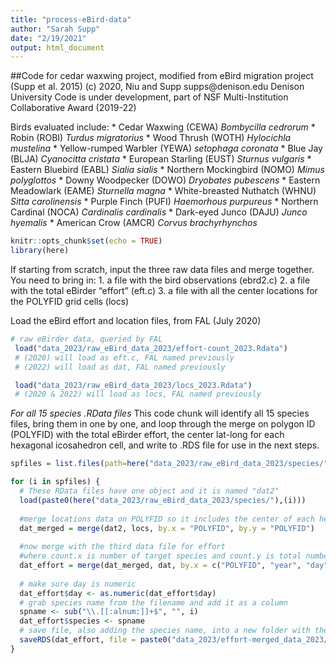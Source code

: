 ```yaml
---
title: "process-eBird-data"
author: "Sarah Supp"
date: "2/19/2021"
output: html_document
---
```


##Code for cedar waxwing project, modified from eBird migration project (Supp et al. 2015)
(c) 2020, Niu and Supp
supps@denison.edu
Denison University
Code is under development, part of NSF Multi-Institution Collaborative Award (2019-22)

Birds evaluated include: 
* Cedar Waxwing (CEWA) _Bombycilla cedrorum_
* Robin (ROBI) _Turdus migratorius_
* Wood Thrush (WOTH) _Hylocichla mustelina_
* Yellow-rumped Warbler (YEWA) _setophaga coronata_
* Blue Jay (BLJA) _Cyanocitta cristata_
* European Starling (EUST) _Sturnus vulgaris_
* Eastern Bluebird (EABL) _Sialia sialis_
* Northern Mockingbird (NOMO) _Mimus polyglottos_
* Downy Woodpecker (DOWO) _Dryobates pubescens_
* Eastern Meadowlark (EAME) _Sturnella magna_
* White-breasted Nuthatch (WHNU) _Sitta carolinensis_
* Purple Finch (PUFI) _Haemorhous purpureus_
* Northern Cardinal (NOCA) _Cardinalis cardinalis_
* Dark-eyed Junco (DAJU) _Junco hyemalis_
* American Crow (AMCR) _Corvus brachyrhynchos_


```r
knitr::opts_chunk$set(echo = TRUE)
library(here)
```

If starting from scratch, input the three raw data files and merge together.
You need to bring in: 
1. a file with the bird observations (ebrd2.c)
2. a file with the total eBirder "effort" (eft.c)
3. a file with all the center locations for the POLYFID grid cells (locs)

Load the eBird effort and location files, from FAL (July 2020)
```r
# raw eBirder data, queried by FAL
 load("data_2023/raw_eBird_data_2023/effort-count_2023.Rdata") 
 # (2020) will load as eft.c, FAL named previously
 # (2022) will load as dat, FAL named previously

 load("data_2023/raw_eBird_data_2023/locs_2023.Rdata") 
 # (2020 & 2022) will load as locs, FAL named previously
```

*For all 15 species .RData files*
This code chunk will identify all 15 species files, bring them in one by one, and loop through the merge on polygon ID (POLYFID) with the total eBirder effort, the center lat-long for each hexagonal icosahedron cell, and write to .RDS file for use in the next steps.
```r
spfiles = list.files(path=here("data_2023/raw_eBird_data_2023/species/"), pattern=glob2rx("*.RData"))

for (i in spfiles) {
  # These RData files have one object and it is named "dat2" 
  load(paste0(here("data_2023/raw_eBird_data_2023/species/"),(i)))
  
  #merge locations data on POLYFID so it includes the center of each hex cell (LONGITUDE.y, LATITUDE.y)
  dat_merged = merge(dat2, locs, by.x = "POLYFID", by.y = "POLYFID")
  
  #now merge with the third data file for effort 
  #where count.x is number of target species and count.y is total number of eBird records (including those without the target species)
  dat_effort = merge(dat_merged, dat, by.x = c("POLYFID", "year", "day"), by.y = c("POLYFID","year",  "day")) 
  
  # make sure day is numeric
  dat_effort$day <- as.numeric(dat_effort$day) 
  # grab species name from the filename and add it as a column
  spname <- sub("\\.[[:alnum:]]+$", "", i)
  dat_effort$species <- spname
  # save file, also adding the species name, into a new folder with the species + effort merged datasets
  saveRDS(dat_effort, file = paste0("data_2023/effort-merged_data_2023/dat_effort_", spname, ".rds"))
}
```

